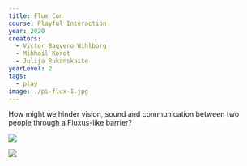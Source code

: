 ---
title: Flux Con
course: Playful Interaction
year: 2020
creators:
  - Victor Baqvero Wihlborg
  - Mihhail Korot
  - Julija Rukanskaite
yearLevel: 2
tags:
  - play
image: ./pi-flux-1.jpg
---

How might we hinder vision, sound and communication between two people through a Fluxus-like barrier?

<MauVideo id="0_y3gljslm" />


![](./pi-flux-2.jpg)

![](./pi-flux-3.jpg)
